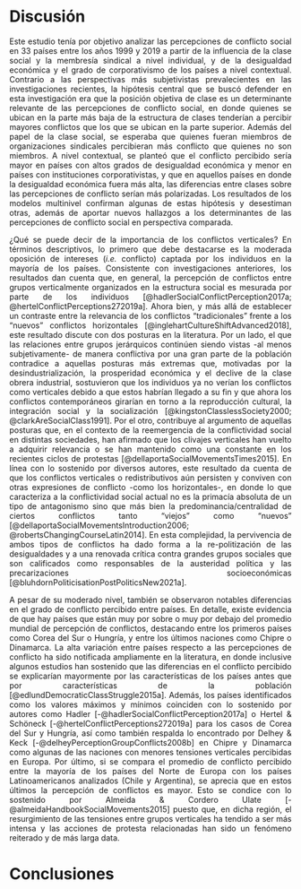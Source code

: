 # Discusión {#discussion}
<div style="text-align: justify">


Este estudio tenía por objetivo analizar las percepciones de conflicto social en 33 países entre los años 1999 y 2019 a partir de la influencia de la clase social y la membresía sindical a nivel individual, y de la desigualdad económica y el grado de corporativismo de los países a nivel contextual. Contrario a las perspectivas más subjetivistas prevalecientes en las investigaciones recientes, la hipótesis central que se buscó defender en esta investigación era que la posición objetiva de clase es un determinante relevante de las percepciones de conflicto social, en donde quienes se ubican en la parte más baja de la estructura de clases tenderían a percibir mayores conflictos que los que se ubican en la parte superior. Además del papel de la clase social, se esperaba que quienes fueran miembros de organizaciones sindicales percibieran más conflicto que quienes no son miembros. A nivel contextual, se planteó que el conflicto percibido sería mayor en países con altos grados de desigualdad económica y menor en países con instituciones corporativistas, y que en aquellos países en donde la desigualdad económica fuera más alta, las diferencias entre clases sobre las percepciones de conflicto serían más polarizadas. Los resultados de los modelos multinivel confirman algunas de estas hipótesis y desestiman otras, además de aportar nuevos hallazgos a los determinantes de las percepciones de conflicto social en perspectiva comparada.

¿Qué se puede decir de la importancia de los conflictos verticales? En términos descriptivos, lo primero que debe destacarse es la moderada oposición de intereses (*i.e.* conflicto) captada por los individuos en la mayoría de los países. Consistente con investigaciones anteriores, los resultados dan cuenta que, en general, la percepción de conflictos entre grupos verticalmente organizados en la estructura social es mesurada por parte de los individuos [@hadlerSocialConflictPerception2017a; @hertelConflictPerceptions272019a]. Ahora bien, y más allá de establecer un contraste entre la relevancia de los conflictos “tradicionales” frente a los “nuevos” conflictos horizontales [@inglehartCultureShiftAdvanced2018], este resultado discute con dos posturas en la literatura. Por un lado, el que las relaciones entre grupos jerárquicos continúen siendo vistas -al menos subjetivamente- de manera conflictiva por una gran parte de la población contradice a aquellas posturas más extremas que, motivadas por la desindustrialización, la prosperidad económica y el declive de la clase obrera industrial, sostuvieron que los individuos ya no verían los conflictos como verticales debido a que estos habrían llegado a su fin y que ahora los conflictos contemporáneos girarían en torno a la reproducción cultural, la integración social y la socialización [@kingstonClasslessSociety2000; @clarkAreSocialClass1991]. Por el otro, contribuye al argumento de aquellas posturas que, en el contexto de la reemergencia de la conflictividad social en distintas sociedades, han afirmado que los clivajes verticales han vuelto a adquirir relevancia o se han mantenido como una constante en los recientes ciclos de protestas [@dellaportaSocialMovementsTimes2015]. En línea con lo sostenido por diversos autores, este resultado da cuenta de que los conflictos verticales o redistributivos aún persisten y conviven con otras expresiones de conflicto -como los horizontales-, en donde lo que caracteriza a la conflictividad social actual no es la primacía absoluta de un tipo de antagonismo sino que más bien la predominancia/centralidad de ciertos conflictos tanto “viejos” como “nuevos” [@dellaportaSocialMovementsIntroduction2006; @robertsChangingCourseLatin2014]. En esta complejidad, la pervivencia de ambos tipos de conflictos ha dado forma a la re-politización de las desigualdades y a una renovada crítica contra grandes grupos sociales que son calificados como responsables de la austeridad política y las precarizaciones socioeconómicas [@bluhdornPoliticisationPostPoliticsNew2021a].

A pesar de su moderado nivel, también se observaron notables diferencias en el grado de conflicto percibido entre países. En detalle, existe evidencia de que hay países que están muy por sobre o muy por debajo del promedio mundial de percepción de conflictos, destacando entre los primeros países como Corea del Sur o Hungría, y entre los últimos naciones como Chipre o Dinamarca. La alta variación entre países respecto a las percepciones de conflicto ha sido notificada ampliamente en la literatura, en donde inclusive algunos estudios han sostenido que las diferencias en el conflicto percibido se explicarían mayormente por las características de los países antes que por características de la población [@edlundDemocraticClassStruggle2015a]. Además, los países identificados como los valores máximos y mínimos coinciden con lo sostenido por autores como Hadler [-@hadlerSocialConflictPerception2017a] o Hertel & Schöneck [-@hertelConflictPerceptions272019a] para los casos de Corea del Sur y Hungría, así como también respalda lo encontrado por Delhey & Keck [-@delheyPerceptionGroupConflicts2008b] en Chipre y Dinamarca como algunas de las naciones con menores tensiones verticales percibidas en Europa. Por último, si se compara el promedio de conflicto percibido entre la mayoría de los países del Norte de Europa con los países Latinoamericanos analizados (Chile y Argentina), se aprecia que en estos últimos la percepción de conflictos es mayor. Esto se condice con lo sostenido por Almeida & Cordero Ulate [-@almeidaHandbookSocialMovements2015] puesto que, en dicha región, el resurgimiento de las tensiones entre grupos verticales ha tendido a ser más intensa y las acciones de protesta relacionadas han sido un fenómeno reiterado y de más larga data. 




# Conclusiones {#conclusion}
<div style="text-align: justify">

